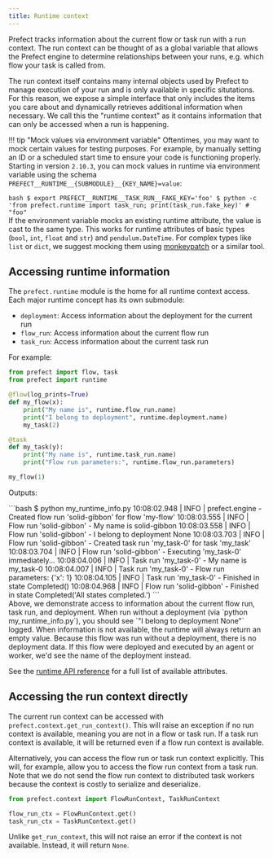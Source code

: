 ```yaml
---
title: Runtime context
---
```




Prefect tracks information about the current flow or task run with a run context. The run context can be thought of as a global variable that allows the Prefect engine to determine relationships between your runs, e.g. which flow your task is called from.

The run context itself contains many internal objects used by Prefect to manage execution of your run and is only available in specific situtations. For this reason, we expose a simple interface that only includes the items you care about and dynamically retrieves additional information when necessary. We call this the "runtime context" as it contains information that can only be accessed when a run is happening.

!!! tip "Mock values via environment variable"
    Oftentimes, you may want to mock certain values for testing purposes.  For example, by manually setting an ID or a scheduled start time to ensure your code is functioning properly.  Starting in version `2.10.3`, you can mock values in runtime via environment variable using the schema `PREFECT__RUNTIME__{SUBMODULE}__{KEY_NAME}=value`:
    <div class="terminal">
    ```bash
    $ export PREFECT__RUNTIME__TASK_RUN__FAKE_KEY='foo'
    $ python -c 'from prefect.runtime import task_run; print(task_run.fake_key)' # "foo"
    ```
    </div>
    If the environment variable mocks an existing runtime attribute, the value is cast to the same type. This works for runtime attributes of basic types (`bool`, `int`, `float` and `str`) and `pendulum.DateTime`. For complex types like `list` or `dict`, we suggest mocking them using [monkeypatch](https://docs.pytest.org/en/latest/how-to/monkeypatch.html) or a similar tool.


## Accessing runtime information

The `prefect.runtime` module is the home for all runtime context access. Each major runtime concept has its own submodule:

- `deployment`: Access information about the deployment for the current run
- `flow_run`: Access information about the current flow run
- `task_run`: Access information about the current task run


For example:

```python hl_lines="2 6 7 12 13"
from prefect import flow, task
from prefect import runtime

@flow(log_prints=True)
def my_flow(x):
    print("My name is", runtime.flow_run.name)
    print("I belong to deployment", runtime.deployment.name)
    my_task(2)

@task
def my_task(y):
    print("My name is", runtime.task_run.name)
    print("Flow run parameters:", runtime.flow_run.parameters)

my_flow(1)
```

Outputs:

<div class="terminal">
```bash
$ python my_runtime_info.py
10:08:02.948 | INFO    | prefect.engine - Created flow run 'solid-gibbon' for flow 'my-flow'
10:08:03.555 | INFO    | Flow run 'solid-gibbon' - My name is solid-gibbon
10:08:03.558 | INFO    | Flow run 'solid-gibbon' - I belong to deployment None
10:08:03.703 | INFO    | Flow run 'solid-gibbon' - Created task run 'my_task-0' for task 'my_task'
10:08:03.704 | INFO    | Flow run 'solid-gibbon' - Executing 'my_task-0' immediately...
10:08:04.006 | INFO    | Task run 'my_task-0' - My name is my_task-0
10:08:04.007 | INFO    | Task run 'my_task-0' - Flow run parameters: {'x': 1}
10:08:04.105 | INFO    | Task run 'my_task-0' - Finished in state Completed()
10:08:04.968 | INFO    | Flow run 'solid-gibbon' - Finished in state Completed('All states completed.')
```
</div>
Above, we demonstrate access to information about the current flow run, task run, and deployment. When run without a deployment (via `python my_runtime_info.py`), you should see `"I belong to deployment None"` logged. When information is not available, the runtime will always return an empty value. Because this flow was run without a deployment, there is no deployment data. If this flow were deployed and executed by an agent or worker, we'd see the name of the deployment instead.

See the [runtime API reference](/2.12/api-ref/prefect/runtime/flow_run/) for a full list of available attributes.

## Accessing the run context directly

The current run context can be accessed with `prefect.context.get_run_context()`. This will raise an exception if no run context is available, meaning you are not in a flow or task run. If a task run context is available, it will be returned even if a flow run context is available.

Alternatively, you can access the flow run or task run context explicitly. This will, for example, allow you to access the flow run context from a task run. Note that we do not send the flow run context to distributed task workers because the context is costly to serialize and deserialize.

```python
from prefect.context import FlowRunContext, TaskRunContext

flow_run_ctx = FlowRunContext.get()
task_run_ctx = TaskRunContext.get()
```

Unlike `get_run_context`, this will not raise an error if the context is not available. Instead, it will return `None`.
